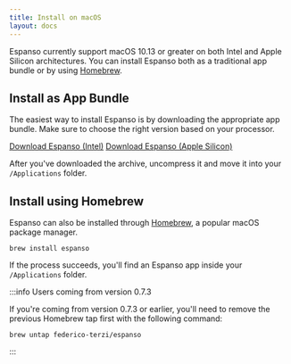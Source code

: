 ```yaml
---
title: Install on macOS
layout: docs
---
```


Espanso currently support macOS 10.13 or greater on both Intel and Apple Silicon architectures.
You can install Espanso both as a traditional app bundle or by using [Homebrew](https://brew.sh/).

## Install as App Bundle

The easiest way to install Espanso is by downloading the appropriate app bundle. 
Make sure to choose the right version based on your processor.


<div className="">
<a className="btn btn-lg mybtn mb-4" href={getStableDownloadLink("MAC_INTEL_DOWNLOAD_URL")} role="button">Download Espanso (Intel)</a>
<a className="btn btn-lg mybtn mb-4" href={getStableDownloadLink("MAC_M1_DOWNLOAD_URL")} role="button">Download Espanso (Apple Silicon)</a>
</div>

After you've downloaded the archive, uncompress it and move it into your `/Applications` folder.

## Install using Homebrew

Espanso can also be installed through [Homebrew](https://brew.sh/), a popular macOS package manager.

```
brew install espanso
```

If the process succeeds, you'll find an Espanso app inside your `/Applications` folder.

:::info Users coming from version 0.7.3

If you're coming from version 0.7.3 or earlier, you'll need to remove the previous Homebrew tap
first with the following command:

```
brew untap federico-terzi/espanso
```

:::
